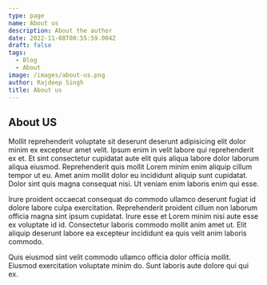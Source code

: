 ```yaml
---
type: page
name: About us
description: About the author
date: 2022-11-08T08:55:59.004Z
draft: false
tags:
  - Blog
  - About
image: /images/about-us.png
author: Rajdeep Singh
title: About us
---
```

## About US
Mollit reprehenderit voluptate sit deserunt deserunt adipisicing elit dolor minim ex excepteur amet velit. Ipsum enim in velit labore qui reprehenderit ex et. Et sint consectetur cupidatat aute elit quis aliqua labore dolor laborum aliqua eiusmod. Reprehenderit quis mollit Lorem minim enim aliquip cillum tempor ut eu. Amet anim mollit dolor eu incididunt aliquip sunt cupidatat. Dolor sint quis magna consequat nisi. Ut veniam enim laboris enim qui esse.

Irure proident occaecat consequat do commodo ullamco deserunt fugiat id dolore labore culpa exercitation. Reprehenderit proident cillum non laborum officia magna sint ipsum cupidatat. Irure esse et Lorem minim nisi aute esse ex voluptate id id. Consectetur laboris commodo mollit anim amet ut. Elit aliquip deserunt labore ea excepteur incididunt ea quis velit anim laboris commodo.

Quis eiusmod sint velit commodo ullamco officia dolor officia mollit. Eiusmod exercitation voluptate minim do. Sunt laboris aute dolore qui qui ex.

